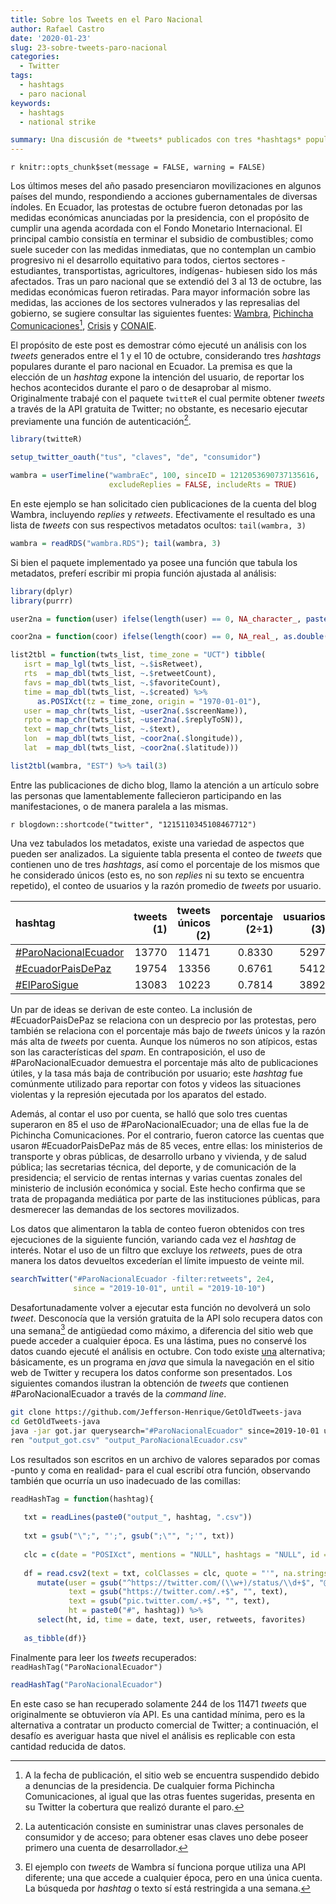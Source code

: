```yaml
---
title: Sobre los Tweets en el Paro Nacional
author: Rafael Castro
date: '2020-01-23'
slug: 23-sobre-tweets-paro-nacional
categories:
  - Twitter
tags:
  - hashtags
  - paro nacional
keywords:
  - hashtags
  - national strike

summary: Una discusión de *tweets* publicados con tres *hashtags* populares durante el paro de octubre en Ecuador, y del inconveniente para recuperar esos datos hoy en día.
---
```


`r knitr::opts_chunk$set(message = FALSE, warning = FALSE)`

Los últimos meses del año pasado presenciaron movilizaciones en algunos países del mundo, respondiendo a acciones gubernamentales de diversas índoles. En Ecuador, las protestas de octubre fueron detonadas por las medidas económicas anunciadas por la presidencia, con el propósito de cumplir una agenda acordada con el Fondo Monetario Internacional. El principal cambio consistía en terminar el subsidio de combustibles; como suele suceder con las medidas inmediatas, que no contemplan un cambio progresivo ni el desarrollo equitativo para todos, ciertos sectores -estudiantes, transportistas, agricultores, indígenas- hubiesen sido los más afectados. Tras un paro nacional que se extendió del 3 al 13 de octubre, las medidas económicas fueron retiradas. Para mayor información sobre las medidas, las acciones de los sectores vulnerados y las represalias del gobierno, se sugiere consultar las siguientes fuentes: [Wambra](https://wambra.ec/la-protesta-indigena-y-popular-que-levanto-a-ecuador/), [Pichincha Comunicaciones](http://www.pichinchacomunicaciones.com.ec/)^[A la fecha de publicación, el sitio web se encuentra suspendido debido a denuncias de la presidencia. De cualquier forma Pichincha Comunicaciones, al igual que las otras fuentes sugeridas, presenta en su Twitter la cobertura que realizó durante el paro.], [Crisis](https://www.revistacrisis.com/coyuntura/apuntes-sobre-el-triunfo-popular-de-octubre/) y [CONAIE](https://conaie.org/2019/10/09/septimo-dia-de-movilizacion-nacional-del-movimiento-indigena/).

El propósito de este post es demostrar cómo ejecuté un análisis con los *tweets* generados entre el 1 y el 10 de octubre, considerando tres *hashtags* populares durante el paro nacional en Ecuador. La premisa es que la elección de un *hashtag* expone la intención del usuario, de reportar los hechos acontecidos durante el paro o de desaprobar al mismo. Originalmente trabajé con el paquete `twitteR` el cual permite obtener *tweets* a través de la API gratuita de Twitter; no obstante, es necesario ejecutar previamente una función de autenticación^[La autenticación consiste en suministrar unas claves personales de consumidor y de acceso; para obtener esas claves uno debe poseer primero una cuenta de desarrollador.].

```r
library(twitteR)

setup_twitter_oauth("tus", "claves", "de", "consumidor")

wambra = userTimeline("wambraEc", 100, sinceID = 1212053690737135616,
                      excludeReplies = FALSE, includeRts = TRUE)
```

En este ejemplo se han solicitado cien publicaciones de la cuenta del blog Wambra, incluyendo *replies* y *retweets*. Efectivamente el resultado es una lista de *tweets* con sus respectivos metadatos ocultos: `tail(wambra, 3)`

```r
wambra = readRDS("wambra.RDS"); tail(wambra, 3)
```

Si bien el paquete implementado ya posee una función que tabula los metadatos, preferí escribir mi propia función ajustada al análisis:

```r
library(dplyr)
library(purrr)

user2na = function(user) ifelse(length(user) == 0, NA_character_, paste0("@", user))

coor2na = function(coor) ifelse(length(coor) == 0, NA_real_, as.double(coor))

list2tbl = function(twts_list, time_zone = "UCT") tibble(
   isrt = map_lgl(twts_list, ~.$isRetweet),
   rts  = map_dbl(twts_list, ~.$retweetCount),
   favs = map_dbl(twts_list, ~.$favoriteCount),
   time = map_dbl(twts_list, ~.$created) %>%
      as.POSIXct(tz = time_zone, origin = "1970-01-01"),
   user = map_chr(twts_list, ~user2na(.$screenName)),
   rpto = map_chr(twts_list, ~user2na(.$replyToSN)),
   text = map_chr(twts_list, ~.$text),
   lon  = map_dbl(twts_list, ~coor2na(.$longitude)),
   lat  = map_dbl(twts_list, ~coor2na(.$latitude)))

list2tbl(wambra, "EST") %>% tail(3)
```

Entre las publicaciones de dicho blog, llamo la atención a un artículo sobre las personas que lamentablemente fallecieron participando en las manifestaciones, o de manera paralela a las mismas.

`r blogdown::shortcode("twitter", "1215110345108467712")`

Una vez tabulados los metadatos, existe una variedad de aspectos que pueden ser analizados. La siguiente tabla presenta el conteo de *tweets* que contienen uno de tres *hashtags*, así como el porcentaje de los mismos que he considerado únicos (esto es, no son *replies* ni su texto se encuentra repetido), el conteo de usuarios y la razón promedio de *tweets* por usuario.

hashtag                                                                                                                 tweets (1)  tweets únicos (2)    porcentaje (2÷1)  usuarios (3)    razón (1÷3)
---------------------------------------------------------------------------------------------------------------------- ----------- ------------------ ------------------- ------------- --------------
[#ParoNacionalEcuador ](https://twitter.com/search?q=%23ParoNacionalEcuador%20until%3A2019-10-10%20since%3A2019-10-01)       13770              11471              0.8330          5297         2.5996
[#EcuadorPaisDePaz](https://twitter.com/search?q=%23EcuadorPaisDePaz%20until%3A2019-10-10%20since%3A2019-10-01)              19754              13356              0.6761          5412         3.6500
[#ElParoSigue](https://twitter.com/search?q=%23ElParoSigue%20until%3A2019-10-10%20since%3A2019-10-01)                        13083              10223              0.7814          3892         3.3615

Un par de ideas se derivan de este conteo. La inclusión de #EcuadorPaisDePaz se relaciona con un desprecio por las protestas, pero también se relaciona con el porcentaje más bajo de *tweets* únicos y la razón más alta de *tweets* por cuenta. Aunque los números no son atípicos, estas son las características del *spam*. En contraposición, el uso de #ParoNacionalEcuador demuestra el porcentaje más alto de publicaciones útiles, y la tasa más baja de contribución por usuario; este *hashtag* fue comúnmente utilizado para reportar con fotos y videos las situaciones violentas y la represión ejecutada por los aparatos del estado.

Además, al contar el uso por cuenta, se halló que solo tres cuentas superaron en 85 el uso de #ParoNacionalEcuador; una de ellas fue la de Pichincha Comunicaciones. Por el contrario, fueron catorce las cuentas que usaron #EcuadorPaisDePaz más de 85 veces, entre ellas: los ministerios de transporte y obras públicas, de desarrollo urbano y vivienda, y de salud pública; las secretarias técnica, del deporte, y de comunicación de la presidencia; el servicio de rentas internas y varias cuentas zonales del ministerio de inclusión económica y social. Este hecho confirma que se trata de propaganda mediática por parte de las instituciones públicas, para desmerecer las demandas de los sectores movilizados.

Los datos que alimentaron la tabla de conteo fueron obtenidos con tres ejecuciones de la siguiente función, variando cada vez el *hashtag* de interés. Notar el uso de un filtro que excluye los *retweets*, pues de otra manera los datos devueltos excederían el límite impuesto de veinte mil.

```r
searchTwitter("#ParoNacionalEcuador -filter:retweets", 2e4,
              since = "2019-10-01", until = "2019-10-10")
```

Desafortunadamente volver a ejecutar esta función no devolverá un solo *tweet*. Desconocía que la versión gratuita de la API solo recupera datos con una semana^[El ejemplo con *tweets* de Wambra sí funciona porque utiliza una API diferente; una que accede a cualquier época, pero en una única cuenta. La búsqueda por *hashtag* o texto sí está restringida a una semana.] de antigüedad como máximo, a diferencia del sitio web que puede acceder a cualquier época. Es una lástima, pues no conservé los datos cuando ejecuté el análisis en octubre. Con todo existe [una](https://github.com/Jefferson-Henrique/GetOldTweets-java) alternativa; básicamente, es un programa en *java* que simula la navegación en el sitio web de Twitter y recupera los datos conforme son presentados. Los siguientes comandos ilustran la obtención de *tweets* que contienen #ParoNacionalEcuador a través de la *command line*.

```bash
git clone https://github.com/Jefferson-Henrique/GetOldTweets-java
cd GetOldTweets-java
java -jar got.jar querysearch="#ParoNacionalEcuador" since=2019-10-01 until=2019-10-15
ren "output_got.csv" "output_ParoNacionalEcuador.csv"
```

Los resultados son escritos en un archivo de valores separados por comas -punto y coma en realidad- para el cual escribí otra función, observando también que ocurría un uso inadecuado de las comillas:

```r
readHashTag = function(hashtag){
   
   txt = readLines(paste0("output_", hashtag, ".csv"))
   
   txt = gsub("\";", "';", gsub(";\"", ";'", txt))
   
   clc = c(date = "POSIXct", mentions = "NULL", hashtags = "NULL", id = "character")
   
   df = read.csv2(text = txt, colClasses = clc, quote = "'", na.strings = "") %>%
      mutate(user = gsub("^https://twitter.com/(\\w+)/status/\\d+$", "@\\1", permalink),
             text = gsub("https://twitter.com/.+$", "", text),
             text = gsub("pic.twitter.com/.+$", "", text),
             ht = paste0("#", hashtag)) %>%
      select(ht, id, time = date, text, user, retweets, favorites)
   
   as_tibble(df)}
```

Finalmente para leer los *tweets* recuperados: `readHashTag("ParoNacionalEcuador")`

```r
readHashTag("ParoNacionalEcuador")
```

En este caso se han recuperado solamente 244 de los 11471 *tweets* que originalmente se obtuvieron vía API. Es una cantidad mínima, pero es la alternativa a contratar un producto comercial de Twitter; a continuación, el desafío es averiguar hasta que nivel el análisis es replicable con esta cantidad reducida de datos.
